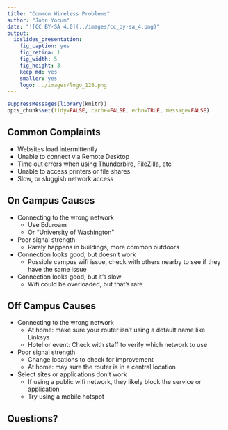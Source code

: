 ```yaml
---
title: "Common Wireless Problems"
author: "John Yocum"
date: "![CC BY-SA 4.0](../images/cc_by-sa_4.png)"
output:
  ioslides_presentation:
    fig_caption: yes
    fig_retina: 1
    fig_width: 5
    fig_height: 3
    keep_md: yes
    smaller: yes
    logo: ../images/logo_128.png
---
```


```r
suppressMessages(library(knitr))
opts_chunk$set(tidy=FALSE, cache=FALSE, echo=TRUE, message=FALSE)
```

## Common Complaints

- Websites load intermittently
- Unable to connect via Remote Desktop
- Time out errors when using Thunderbird, FileZilla, etc
- Unable to access printers or file shares
- Slow, or sluggish network access

## On Campus Causes

- Connecting to the wrong network
    - Use Eduroam
    - Or "University of Washington"
- Poor signal strength
    - Rarely happens in buildings, more common outdoors
- Connection looks good, but doesn't work
    - Possible campus wifi issue, check with others nearby to see if they have the same issue
- Connection looks good, but it's slow
    - Wifi could be overloaded, but that's rare
    
## Off Campus Causes

- Connecting to the wrong network
    - At home: make sure your router isn't using a default name like Linksys
    - Hotel or event: Check with staff to verify which network to use
- Poor signal strength
    - Change locations to check for improvement
    - At home: may sure the router is in a central location
- Select sites or applications don't work
    - If using a public wifi network, they likely block the service or application
    - Try using a mobile hotspot

## Questions?